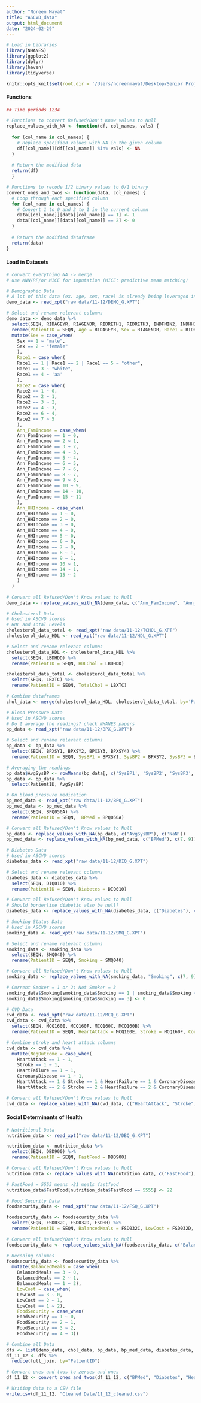```yaml
---
author: "Noreen Mayat" 
title: "ASCVD_data"
output: html_document
date: "2024-02-29"
---
```


```r
# Load in Libraries
library(NHANES)
library(ggplot2)
library(dplyr)
library(haven)
library(tidyverse)

knitr::opts_knit$set(root.dir = '/Users/noreenmayat/Desktop/Senior Project')
```

#### Functions
```r
## Time periods 1234 

# Functions to convert Refused/Don't Know values to Null
replace_values_with_NA <- function(df, col_names, vals) {
  
  for (col_name in col_names) {
    # Replace specified values with NA in the given column
    df[[col_name]][df[[col_name]] %in% vals] <- NA
  }
  
  # Return the modified data
  return(df)
  }

# Functions to recode 1/2 binary values to 0/1 binary 
convert_ones_and_twos <- function(data, col_names) {
  # Loop through each specified column
  for (col_name in col_names) {
    # Convert 1 to 0 and 2 to 1 in the current column
    data[[col_name]][data[[col_name]] == 1] <- 1
    data[[col_name]][data[[col_name]] == 2] <- 0
  }
  
  # Return the modified dataframe
  return(data)
}
```

#### Load in Datasets
```r
# convert everything NA -> merge 
# use KNN/RF/or MICE for imputation (MICE: predictive mean matching)

# Demographic Data 
# A lot of this data (ex. age, sex, race) is already being leveraged in computing current ASCVD scores 
demo_data <- read_xpt("raw data/11-12/DEMO_G.XPT")

# Select and rename relevant columns
demo_data <- demo_data %>% 
  select(SEQN, RIDAGEYR, RIAGENDR, RIDRETH1, RIDRETH3, INDFMIN2, INDHHIN2, INDFMPIR) %>%
  rename(PatientID = SEQN, Age = RIDAGEYR, Sex = RIAGENDR, Race1 = RIDRETH1, Race2 = RIDRETH3, Ann_FamIncome = INDFMIN2, Ann_HHIncome = INDHHIN2, PovertyRatio = INDFMPIR) %>% 
  mutate(Sex = case_when(
    Sex == 1 ~ "male",
    Sex == 2 ~ "female"
    ),
    Race1 = case_when(
    Race1 == 1 | Race1 == 2 | Race1 == 5 ~ "other",
    Race1 == 3 ~ "white",
    Race1 == 4 ~ 'aa'
    ), 
    Race2 = case_when(
    Race2 == 1 ~ 0,
    Race2 == 2 ~ 1,
    Race2 == 3 ~ 2,
    Race2 == 4 ~ 3,
    Race2 == 6 ~ 4,
    Race2 == 7 ~ 5
    ),
    Ann_FamIncome = case_when(
    Ann_FamIncome == 1 ~ 0,
    Ann_FamIncome == 2 ~ 1,
    Ann_FamIncome == 3 ~ 2,
    Ann_FamIncome == 4 ~ 3,
    Ann_FamIncome == 5 ~ 4,
    Ann_FamIncome == 6 ~ 5,
    Ann_FamIncome == 7 ~ 6,
    Ann_FamIncome == 8 ~ 7,
    Ann_FamIncome == 9 ~ 8,
    Ann_FamIncome == 10 ~ 9,
    Ann_FamIncome == 14 ~ 10,
    Ann_FamIncome == 15 ~ 11
    ),
    Ann_HHIncome = case_when(
    Ann_HHIncome == 1 ~ 0,
    Ann_HHIncome == 2 ~ 0,
    Ann_HHIncome == 3 ~ 0,
    Ann_HHIncome == 4 ~ 0,
    Ann_HHIncome == 5 ~ 0,
    Ann_HHIncome == 6 ~ 0,
    Ann_HHIncome == 7 ~ 0,
    Ann_HHIncome == 8 ~ 1,
    Ann_HHIncome == 9 ~ 1,
    Ann_HHIncome == 10 ~ 1,
    Ann_HHIncome == 14 ~ 1,
    Ann_HHIncome == 15 ~ 2
    )
  )
  
# Convert all Refused/Don't Know values to Null
demo_data <- replace_values_with_NA(demo_data, c("Ann_FamIncome", "Ann_HHIncome"), c(12, 13, 77, 99))
```

```r
# Cholesterol Data
# Used in ASCVD scores
# HDL and Total Levels
cholesterol_data_total <- read_xpt("raw data/11-12/TCHOL_G.XPT")
cholesterol_data_HDL <- read_xpt("raw data/11-12/HDL_G.XPT")

# Select and rename relevant columns
cholesterol_data_HDL <- cholesterol_data_HDL %>% 
  select(SEQN, LBDHDD) %>% 
  rename(PatientID = SEQN, HDLChol = LBDHDD)

cholesterol_data_total <- cholesterol_data_total %>% 
  select(SEQN, LBXTC) %>% 
  rename(PatientID = SEQN, TotalChol = LBXTC)

# Combine dataframes
chol_data <- merge(cholesterol_data_HDL, cholesterol_data_total, by='PatientID')
```

```r
# Blood Pressure Data
# Used in ASCVD scores
# Do I average the readings? check NHANES papers 
bp_data <- read_xpt("raw data/11-12/BPX_G.XPT")

# Select and rename relevant columns
bp_data <- bp_data %>% 
  select(SEQN, BPXSY1, BPXSY2, BPXSY3, BPXSY4) %>% 
  rename(PatientID = SEQN, SysBP1 = BPXSY1, SysBP2 = BPXSY2, SysBP3 = BPXSY3, SysBP4 = BPXSY4)

# Averaging the readings 
bp_data$AvgSysBP <- rowMeans(bp_data[, c('SysBP1', 'SysBP2', 'SysBP3', 'SysBP4')], na.rm=TRUE)
bp_data <- bp_data %>% 
  select(PatientID, AvgSysBP)

# On blood pressure medication
bp_med_data <- read_xpt("raw data/11-12/BPQ_G.XPT")
bp_med_data <- bp_med_data %>% 
  select(SEQN, BPQ050A) %>% 
  rename(PatientID = SEQN,  BPMed = BPQ050A)

# Convert all Refused/Don't Know values to Null
bp_data <- replace_values_with_NA(bp_data, c("AvgSysBP"), c('NaN'))
bp_med_data <- replace_values_with_NA(bp_med_data, c("BPMed"), c(7, 9))
```

```r
# Diabetes Data
# Used in ASCVD scores
diabetes_data <- read_xpt("raw data/11-12/DIQ_G.XPT")

# Select and rename relevant columns
diabetes_data <- diabetes_data %>% 
  select(SEQN, DIQ010) %>% 
  rename(PatientID = SEQN, Diabetes = DIQ010)

# Convert all Refused/Don't Know values to Null
# Should borderline diabetic also be null?
diabetes_data <- replace_values_with_NA(diabetes_data, c("Diabetes"), c(3, 7, 9))
```

```r
# Smoking Status Data
# Used in ASCVD scores
smoking_data <- read_xpt("raw data/11-12/SMQ_G.XPT")

# Select and rename relevant columns
smoking_data <- smoking_data %>% 
  select(SEQN, SMQ040) %>% 
  rename(PatientID = SEQN, Smoking = SMQ040)

# Convert all Refused/Don't Know values to Null
smoking_data <- replace_values_with_NA(smoking_data, "Smoking", c(7, 9))

# Current Smoker = 1 or 2; Not Smoker = 3
smoking_data$Smoking[smoking_data$Smoking == 1 | smoking_data$Smoking == 2] <- 1
smoking_data$Smoking[smoking_data$Smoking == 3] <- 0
```

```r
# CVD Data
cvd_data <- read_xpt("raw data/11-12/MCQ_G.XPT")
cvd_data <- cvd_data %>% 
  select(SEQN, MCQ160E, MCQ160F, MCQ160C, MCQ160B) %>% 
  rename(PatientID = SEQN, HeartAttack = MCQ160E, Stroke = MCQ160F, CoronaryDisease = MCQ160C, HeartFailure = MCQ160B)

# Combine stroke and heart attack columns
cvd_data <- cvd_data %>% 
  mutate(NegOutcome = case_when(
    HeartAttack == 1 ~ 1,
    Stroke == 1 ~ 1,
    HeartFailure == 1 ~ 1,
    CoronaryDisease == 1 ~ 1, 
    HeartAttack == 1 & Stroke == 1 & HeartFailure == 1 & CoronaryDisease == 1 ~ 1,
    HeartAttack == 2 & Stroke == 2 & HeartFailure == 2 & CoronaryDisease == 2 ~ 0))

# Convert all Refused/Don't Know values to Null
cvd_data <- replace_values_with_NA(cvd_data, c("HeartAttack", "Stroke", "CoronaryDisease", "HeartFailure"), c(7, 9))
```

#### Social Determinants of Health
```r
# Nutritional Data
nutrition_data <- read_xpt("raw data/11-12/DBQ_G.XPT")

nutrition_data <- nutrition_data %>% 
  select(SEQN, DBD900) %>% 
  rename(PatientID = SEQN, FastFood = DBD900)

# Convert all Refused/Don't Know values to Null
nutrition_data <- replace_values_with_NA(nutrition_data, c("FastFood"), c(7777, 9999))

# FastFood = 5555 means >21 meals fastfood
nutrition_data$FastFood[nutrition_data$FastFood == 5555] <- 22

# Food Security Data
foodsecurity_data <- read_xpt("raw data/11-12/FSQ_G.XPT")

foodsecurity_data <- foodsecurity_data %>% 
  select(SEQN, FSD032C, FSD032D, FSDHH) %>% 
  rename(PatientID = SEQN, BalancedMeals = FSD032C, LowCost = FSD032D, FoodSecurity = FSDHH)

# Convert all Refused/Don't Know values to Null
foodsecurity_data <- replace_values_with_NA(foodsecurity_data, c("BalancedMeals", "LowCost"), c(7, 9))

# Recoding columns 
foodsecurity_data <- foodsecurity_data %>% 
  mutate(BalancedMeals = case_when(
    BalancedMeals == 3 ~ 0,
    BalancedMeals == 2 ~ 1,
    BalancedMeals == 1 ~ 2),
    LowCost = case_when(
    LowCost == 3 ~ 0,
    LowCost == 2 ~ 1,
    LowCost == 1 ~ 2),
    FoodSecurity = case_when(
    FoodSecurity == 1 ~ 0,
    FoodSecurity == 2 ~ 1,
    FoodSecurity == 3 ~ 2,
    FoodSecurity == 4 ~ 3))
```

```r
# Combine all Data
dfs <- list(demo_data, chol_data, bp_data, bp_med_data, diabetes_data, smoking_data, cvd_data, nutrition_data, foodsecurity_data)
df_11_12 <- dfs %>% 
  reduce(full_join, by="PatientID")

# Convert ones and twos to zeroes and ones
df_11_12 <- convert_ones_and_twos(df_11_12, c("BPMed", "Diabetes", "HeartAttack", "Stroke", "CoronaryDisease", "HeartFailure"))
```

```r
# Writing data to a CSV file
write.csv(df_11_12, "Cleaned Data/11_12_cleaned.csv")
```


